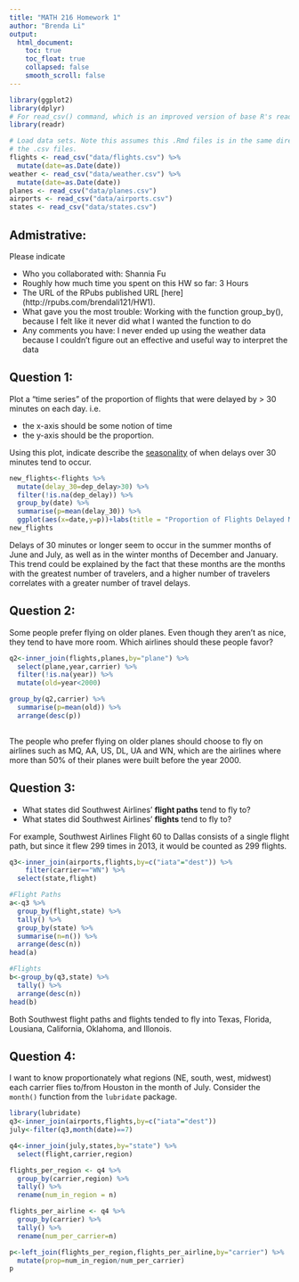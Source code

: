 ```yaml
---
title: "MATH 216 Homework 1"
author: "Brenda Li"
output:
  html_document:
    toc: true
    toc_float: true
    collapsed: false
    smooth_scroll: false
---
```


```r
library(ggplot2)
library(dplyr)
# For read_csv() command, which is an improved version of base R's read.csv()
library(readr) 

# Load data sets. Note this assumes this .Rmd files is in the same directory as
# the .csv files.
flights <- read_csv("data/flights.csv") %>% 
  mutate(date=as.Date(date))
weather <- read_csv("data/weather.csv") %>% 
  mutate(date=as.Date(date))
planes <- read_csv("data/planes.csv")
airports <- read_csv("data/airports.csv")
states <- read_csv("data/states.csv")
```





## Admistrative:

Please indicate

* Who you collaborated with: Shannia Fu
* Roughly how much time you spent on this HW so far: 3 Hours
* The URL of the RPubs published URL [here] (http://rpubs.com/brendali121/HW1).
* What gave you the most trouble: Working with the function group_by(), because I felt like it never did what I wanted the function to do
* Any comments you have: I never ended up using the weather data because I couldn't figure out an effective and useful way to interpret the data





## Question 1:

Plot a "time series" of the proportion of flights that were delayed by > 30 minutes on each day.  i.e.
 
* the x-axis should be some notion of time
* the y-axis should be the proportion.

Using this plot, indicate describe the
[seasonality](https://en.wikipedia.org/wiki/Seasonality) of when delays over 30
minutes tend to occur.

```r

new_flights<-flights %>% 
  mutate(delay_30=dep_delay>30) %>%  
  filter(!is.na(dep_delay)) %>% 
  group_by(date) %>% 
  summarise(p=mean(delay_30)) %>% 
  ggplot(aes(x=date,y=p))+labs(title = "Proportion of Flights Delayed More than 30 Minutes")+xlab("Date")+ylab("Proportion")+geom_point()
new_flights

```

Delays of 30 minutes or longer seem to occur in the summer months of June and July, as well as in the winter months of December and January. This trend could be explained by the fact that these months are the months with the greatest number of travelers, and a higher number of travelers correlates with a greater number of travel delays.    



## Question 2:

Some people prefer flying on older planes.  Even though they aren't as nice,
they tend to have more room.  Which airlines should these people favor?

```r
q2<-inner_join(flights,planes,by="plane") %>% 
  select(plane,year,carrier) %>%
  filter(!is.na(year)) %>% 
  mutate(old=year<2000)

group_by(q2,carrier) %>% 
  summarise(p=mean(old)) %>% 
  arrange(desc(p))
  
```
The people who prefer flying on older planes should choose to fly on airlines such as MQ, AA, US, DL, UA and WN, which are the airlines where more than 50% of their planes were built before the year 2000.


## Question 3:

* What states did Southwest Airlines' **flight paths** tend to fly to?
* What states did Southwest Airlines' **flights** tend to fly to?

For example, Southwest Airlines Flight 60 to Dallas consists of a single flight
path, but since it flew 299 times in 2013, it would be counted as 299 flights.

```r

q3<-inner_join(airports,flights,by=c("iata"="dest")) %>% 
    filter(carrier=="WN") %>% 
  select(state,flight) 

#Flight Paths
a<-q3 %>% 
  group_by(flight,state) %>% 
  tally() %>% 
  group_by(state) %>% 
  summarise(n=n()) %>% 
  arrange(desc(n))
head(a)

#Flights
b<-group_by(q3,state) %>% 
  tally() %>%
  arrange(desc(n))
head(b)

```
Both Southwest flight paths and flights tended to fly into Texas, Florida, Lousiana, California, Oklahoma, and Illonois.




## Question 4:

I want to know proportionately what regions (NE, south, west, midwest) each 
carrier flies to/from Houston in the month of July.  Consider the `month()`
function from the `lubridate` package.

```r
library(lubridate)
q3<-inner_join(airports,flights,by=c("iata"="dest"))
july<-filter(q3,month(date)==7)

q4<-inner_join(july,states,by="state") %>% 
  select(flight,carrier,region)

flights_per_region <- q4 %>%
  group_by(carrier,region) %>%
  tally() %>%
  rename(num_in_region = n)

flights_per_airline <- q4 %>% 
  group_by(carrier) %>% 
  tally() %>% 
  rename(num_per_carrier=n)

p<-left_join(flights_per_region,flights_per_airline,by="carrier") %>% 
  mutate(prop=num_in_region/num_per_carrier) 
p


```
